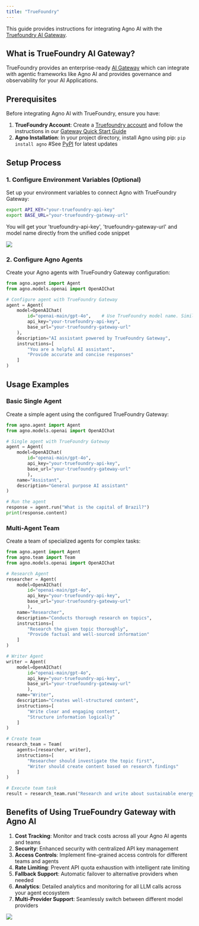 ```yaml
---
title: "TrueFoundry"
---
```


This guide provides instructions for integrating Agno AI with the [Truefoundry AI Gateway](https://www.truefoundry.com/ai-gateway).

## What is TrueFoundry AI Gateway?

TrueFoundry provides an enterprise-ready [AI Gateway](https://www.truefoundry.com/ai-gateway) which can integrate with agentic frameworks like Agno AI and provides governance and observability for your AI Applications.

## Prerequisites

Before integrating Agno AI with TrueFoundry, ensure you have:

1. **TrueFoundry Account**: Create a [Truefoundry account](https://www.truefoundry.com/register) and follow the instructions in our [Gateway Quick Start Guide](https://docs.truefoundry.com/gateway/quick-start)
2. **Agno Installation**: In your project directory, install Agno using pip: `pip install agno`        #See [PyPI](https://pypi.org/project/agno/1.1.6/) for latest updates

## Setup Process

### 1. Configure Environment Variables (Optional)

Set up your environment variables to connect Agno with TrueFoundry Gateway:

```bash
export API_KEY="your-truefoundry-api-key"
export BASE_URL="your-truefoundry-gateway-url"
```

You will get your 'truefoundry-api-key', 'truefoundry-gateway-url' and model name directly from the unified code snippet

<Frame>
  <img src="/images/new-code-snippet.png" />
</Frame>

### 2. Configure Agno Agents

Create your Agno agents with TrueFoundry Gateway configuration:


```python
from agno.agent import Agent
from agno.models.openai import OpenAIChat

# Configure agent with TrueFoundry Gateway
agent = Agent(
    model=OpenAIChat(
        id="openai-main/gpt-4o",    # Use TrueFoundry model name. Similarly you can call any model from any model provider like anthropic, gemini etc
        api_key="your-truefoundry-api-key",
        base_url="your-truefoundry-gateway-url"
    ),
    description="AI assistant powered by TrueFoundry Gateway",
    instructions=[
        "You are a helpful AI assistant",
        "Provide accurate and concise responses"
    ]
)
```

## Usage Examples

### Basic Single Agent

Create a simple agent using the configured TrueFoundry Gateway:

```python
from agno.agent import Agent
from agno.models.openai import OpenAIChat

# Single agent with TrueFoundry Gateway
agent = Agent(
    model=OpenAIChat(
        id="openai-main/gpt-4o",
        api_key="your-truefoundry-api-key",
        base_url="your-truefoundry-gateway-url"
        ),
    name="Assistant",
    description="General purpose AI assistant"
)

# Run the agent
response = agent.run("What is the capital of Brazil?")
print(response.content)
```

### Multi-Agent Team

Create a team of specialized agents for complex tasks:

```python
from agno.agent import Agent
from agno.team import Team
from agno.models.openai import OpenAIChat

# Research Agent
researcher = Agent(
    model=OpenAIChat(
        id="openai-main/gpt-4o",
        api_key="your-truefoundry-api-key",
        base_url="your-truefoundry-gateway-url"
        ),
    name="Researcher",
    description="Conducts thorough research on topics",
    instructions=[
        "Research the given topic thoroughly",
        "Provide factual and well-sourced information"
    ]
)

# Writer Agent
writer = Agent(
    model=OpenAIChat(
        id="openai-main/gpt-4o",
        api_key="your-truefoundry-api-key",
        base_url="your-truefoundry-gateway-url"
        ),
    name="Writer",
    description="Creates well-structured content",
    instructions=[
        "Write clear and engaging content",
        "Structure information logically"
    ]
)

# Create team
research_team = Team(
    agents=[researcher, writer],
    instructions=[
        "Researcher should investigate the topic first",
        "Writer should create content based on research findings"
    ]
)

# Execute team task
result = research_team.run("Research and write about sustainable energy solutions")
```


## Benefits of Using TrueFoundry Gateway with Agno AI

1. **Cost Tracking**: Monitor and track costs across all your Agno AI agents and teams
2. **Security**: Enhanced security with centralized API key management
3. **Access Controls**: Implement fine-grained access controls for different teams and agents
4. **Rate Limiting**: Prevent API quota exhaustion with intelligent rate limiting
5. **Fallback Support**: Automatic failover to alternative providers when needed
6. **Analytics**: Detailed analytics and monitoring for all LLM calls across your agent ecosystem
7. **Multi-Provider Support**: Seamlessly switch between different model providers

<Frame>
  <img src="/images/monitoring-cost.png" />
</Frame>
